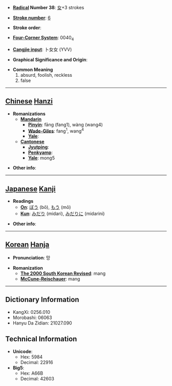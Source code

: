 * '''[[Wiktionary:Chinese radical index| Radical]] Number 38''': [[Wiktionary:Chinese radical index 女|女]]+3 strokes

* '''[[Wiktionary:Chinese total strokes index|Stroke number]]''': [[Wiktionary:Chinese total strokes index 6|6]]

* '''Stroke order''': 

* '''[[Wiktionary:Chinese four corner index|Four-Corner System]]''': 0040<sub>4</sub>

* '''[[Wiktionary:Chinese Cangjie index|Cangjie input]]''': 卜女女 (YVV)

* '''Graphical Significance and Origin''': 

* '''Common Meaning'''
*#absurd, foolish, reckless
*# false


----

== [[Chinese]] [[Hanzi]] ==

* '''Romanizations'''
** '''[[Mandarin]]'''
*** '''[[Pinyin]]''': fāng (fang1), wàng (wang4)
*** '''[[Wade-Giles]]''': fang<sup>1</sup>, wang<sup>4</sup>
*** '''[[Yale]]''': 
** '''[[Cantonese]]'''
*** '''[[Jyutping]]''':
*** '''[[Penkyamp]]''': 
*** '''[[Yale]]''': mong5

* '''Other info''': 

----

== [[Japanese]] [[Kanji]] ==

* '''Readings'''
** '''[[On]]''': [[ぼう]] (bō), [[もう]] (mō)
** '''[[Kun]]''': [[みだり]] (midari), [[みだりに]] (midarini)

* '''Other info''':  

----

== [[Korean]] [[Hanja]] ==

* '''Pronunciation''': 망

* '''Romanization'''
** '''[[The 2000 South Korean Revised Romanization|The 2000 South Korean Revised]]''': mang
** '''[[McCune-Reischauer]]''': mang

----

== Dictionary Information ==

* KangXi: 0256.010
* Morobashi: 06063
* Hanyu Da Zidian: 21027.090

== Technical Information ==

* '''Unicode''':
** Hex: 5984
** Decimal: 22916
* '''Big5''':
** Hex: A66B
** Decimal: 42603